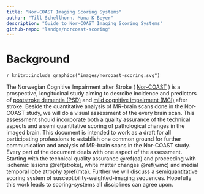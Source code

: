 ```yaml
---
title: "Nor-COAST Imaging Scoring Systems"
author: "Till Schellhorn, Mona K Beyer"
description: "Guide to Nor-COAST Imaging Scoring Systems"
github-repo: "landge/norcoast-scoring"
---
```


# Background 

`r knitr::include_graphics("images/norcoast-scoring.svg")`

The Norwegian Cognitive Impairment after Stroke \( [Nor-COAST](https://clinicaltrials.gov/ct2/show/NCT02650531) \) is a prospective, longitudinal  study aiming to desrcibe incidence and predictors of [poststroke dementia (PSD)](http://www.thelancet.com/pdfs/journals/laneur/PIIS1474-4422(05)70221-0.pdf) and [mild cognitive impairment (MCI)](http://www.alz.org/dementia/mild-cognitive-impairment-mci.asp) after stroke.
Beside the quantitative analysis of MR-brain scans done in the Nor-COAST study, we will do a visual assessment of the every brain scan. 
This assessment should incorporate both a quality assurance of the technical aspects and a semi quantitative scoring of pathological changes in the imaged brain. 
This document is intended to work as a draft for all participating professions to establish one common ground for further  communication and analysis of MR-brain scans in the Nor-COAST study.   
Every part of the document deals with one aspect of the assessment. Starting with the technical quality assurance \@ref(qa) and proceeding with ischemic lesions \@ref(stroke), white matter changes \@ref(wmc) and medial temporal lobe atrophy \@ref(mta). Further we will
discuss a semiquantitative scoring system of susceptibility-weighted-imaging sequences. 
Hopefully this work leads to scoring-systems  all disciplines can agree upon.  
